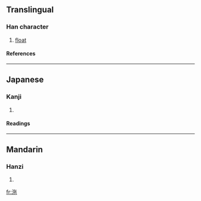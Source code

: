 {{see|沱}}

==Translingual==
===Han character===
{{Han char|rn=85|rad=水|as=05|sn=8|four=|canj=水人心木 (EOPD)}}
# [[float]]
====References====
{{Han ref|kx=0613.080|dkj=17244|dj=1006.070|hdz=31588.020|uh=6CB2|ud=27826}}

----
==Japanese==
===Kanji===
{{ja-kanji|grade=|rs=水05}}
# {{defn|Japanese}} 
====Readings====
{{ja-readings|on=[[た]] (ta), [[だ]] (da)|kun=}}

----
==Mandarin==
===Hanzi===
{{cmn-hanzi|pin=[[duò]] (duo4), [[tuó]] (tuo2)|wg=to<sup>4</sup>, t'o<sup>2</sup>}}
# {{defn|Mandarin}}

[[fr:沲]]